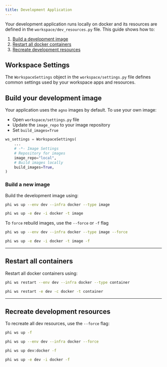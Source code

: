 ```yaml
---
title: Development Application
---
```


Your development application runs locally on docker and its resources are defined in the `workspace/dev_resources.py` file. This guide shows how to:

1. [Build a development image](#build-your-development-image)
2. [Restart all docker containers](#restart-all-containers)
3. [Recreate development resources](#recreate-development-resources)

## Workspace Settings

The `WorkspaceSettings` object in the `workspace/settings.py` file defines common settings used by your workspace apps and resources.

## Build your development image

Your application uses the `agno` images by default. To use your own image:

- Open `workspace/settings.py` file
- Update the `image_repo` to your image repository
- Set `build_images=True`

```python workspace/settings.py
ws_settings = WorkspaceSettings(
    ...
    # -*- Image Settings
    # Repository for images
    image_repo="local",
    # Build images locally
    build_images=True,
)
```

### Build a new image

Build the development image using:

<CodeGroup>

```bash terminal
phi ws up --env dev --infra docker --type image
```

```bash short options
phi ws up -e dev -i docker -t image
```

</CodeGroup>

To `force` rebuild images, use the `--force` or `-f` flag

<CodeGroup>

```bash terminal
phi ws up --env dev --infra docker --type image --force
```

```bash short options
phi ws up -e dev -i docker -t image -f
```

</CodeGroup>

---

## Restart all containers

Restart all docker containers using:

<CodeGroup>

```bash terminal
phi ws restart --env dev --infra docker --type container
```

```bash short options
phi ws restart -e dev -c docker -t container
```

</CodeGroup>

---

## Recreate development resources

To recreate all dev resources, use the `--force` flag:

<CodeGroup>

```bash terminal
phi ws up -f
```

```bash full options
phi ws up --env dev --infra docker --force
```

```bash shorthand
phi ws up dev:docker -f
```

```bash short options
phi ws up -e dev -i docker -f
```

</CodeGroup>
